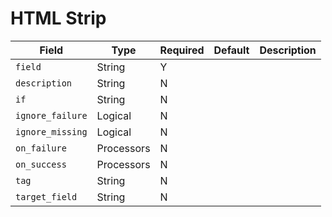# HTML Strip

|Field|Type|Required|Default|Description|
|---|---|---|---|---|
|`field`|String|Y|||
|`description`|String|N|||
|`if`|String|N|||
|`ignore_failure`|Logical|N|||
|`ignore_missing`|Logical|N|||
|`on_failure`|Processors|N|||
|`on_success`|Processors|N|||
|`tag`|String|N|||
|`target_field`|String|N|||
